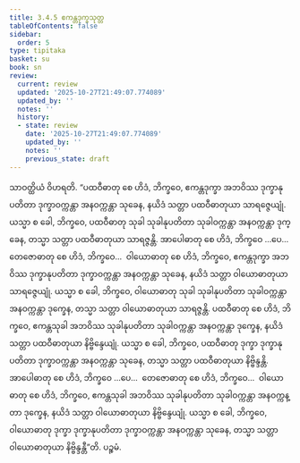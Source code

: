 ```yaml
---
title: 3.4.5 ဧကန္တဒုက္ခသုတ္တ
tableOfContents: false
sidebar:
  order: 5
type: tipitaka
basket: su
book: sn
review:
  current: review
  updated: '2025-10-27T21:49:07.774089'
  updated_by: ''
  notes: ''
  history:
  - state: review
    date: '2025-10-27T21:49:07.774089'
    updated_by: ''
    notes: ''
    previous_state: draft
---
```



<ReviewStatus review={frontmatter.review} showDetails={true} />

<HypothesisAnnotation frontmatter={frontmatter} />

<DynamicBreadcrumb />

<Division number="118" book="sn" e="ch" v="18" p="298">

<Paragraph number="804" book="sn">
သာဝတ္ထိယံ ဝိဟရတိ. “ပထဝီဓာတု စေ ဟိဒံ, ဘိက္ခဝေ, ဧကန္တဒုက္ခာ အဘဝိဿ ဒုက္ခာနုပတိတာ ဒုက္ခာဝက္ကန္တာ အနဝက္ကန္တာ သုခေန, နယိဒံ သတ္တာ ပထဝီဓာတုယာ သာရဇ္ဇေယျုံ. ယသ္မာ စ ခေါ, ဘိက္ခဝေ, ပထဝီဓာတု သုခါ သုခါနုပတိတာ သုခါဝက္ကန္တာ အနဝက္ကန္တာ ဒုက္ခေန, တသ္မာ သတ္တာ ပထဝီဓာတုယာ သာရဇ္ဇန္တိ.
</Paragraph>

<Paragraph number="805" book="sn">
အာပေါဓာတု စေ ဟိဒံ, ဘိက္ခဝေ …ပေ…  တေဇောဓာတု စေ ဟိဒံ, ဘိက္ခဝေ…  ဝါယောဓာတု စေ ဟိဒံ, ဘိက္ခဝေ, ဧကန္တဒုက္ခာ အဘဝိဿ ဒုက္ခာနုပတိတာ ဒုက္ခာဝက္ကန္တာ အနဝက္ကန္တာ သုခေန, နယိဒံ သတ္တာ ဝါယောဓာတုယာ သာရဇ္ဇေယျုံ. ယသ္မာ စ ခေါ, ဘိက္ခဝေ, ဝါယောဓာတု သုခါ သုခါနုပတိတာ သုခါဝက္ကန္တာ အနဝက္ကန္တာ ဒုက္ခေန, တသ္မာ သတ္တာ ဝါယောဓာတုယာ သာရဇ္ဇန္တိ.
</Paragraph>

<Paragraph number="806" book="sn">
ပထဝီဓာတု စေ ဟိဒံ, ဘိက္ခဝေ, ဧကန္တသုခါ အဘဝိဿ သုခါနုပတိတာ သုခါဝက္ကန္တာ အနဝက္ကန္တာ ဒုက္ခေန, နယိဒံ သတ္တာ ပထဝီဓာတုယာ နိဗ္ဗိန္ဒေယျုံ. ယသ္မာ စ ခေါ, ဘိက္ခဝေ, ပထဝီဓာတု ဒုက္ခာ ဒုက္ခာနုပတိတာ ဒုက္ခာဝက္ကန္တာ အနဝက္ကန္တာ သုခေန, တသ္မာ သတ္တာ ပထဝီဓာတုယာ နိဗ္ဗိန္ဒန္တိ.
</Paragraph>

<Paragraph number="807" book="sn">
အာပေါဓာတု စေ ဟိဒံ, ဘိက္ခဝေ …ပေ…  တေဇောဓာတု စေ ဟိဒံ, ဘိက္ခဝေ…  ဝါယောဓာတု စေ ဟိဒံ, ဘိက္ခဝေ, ဧကန္တသုခါ အဘဝိဿ သုခါနုပတိတာ သုခါဝက္ကန္တာ အနဝက္ကန္တာ ဒုက္ခေန, နယိဒံ သတ္တာ ဝါယောဓာတုယာ နိဗ္ဗိန္ဒေယျုံ. ယသ္မာ စ ခေါ, ဘိက္ခဝေ, ဝါယောဓာတု ဒုက္ခာ ဒုက္ခာနုပတိတာ ဒုက္ခာဝက္ကန္တာ အနဝက္ကန္တာ သုခေန, တသ္မာ သတ္တာ ဝါယောဓာတုယာ နိဗ္ဗိန္ဒန္တီ”တိ.

</Paragraph>
</Division>

<Paragraph number="808" type="center" book="sn">
ပဉ္စမံ.
</Paragraph>